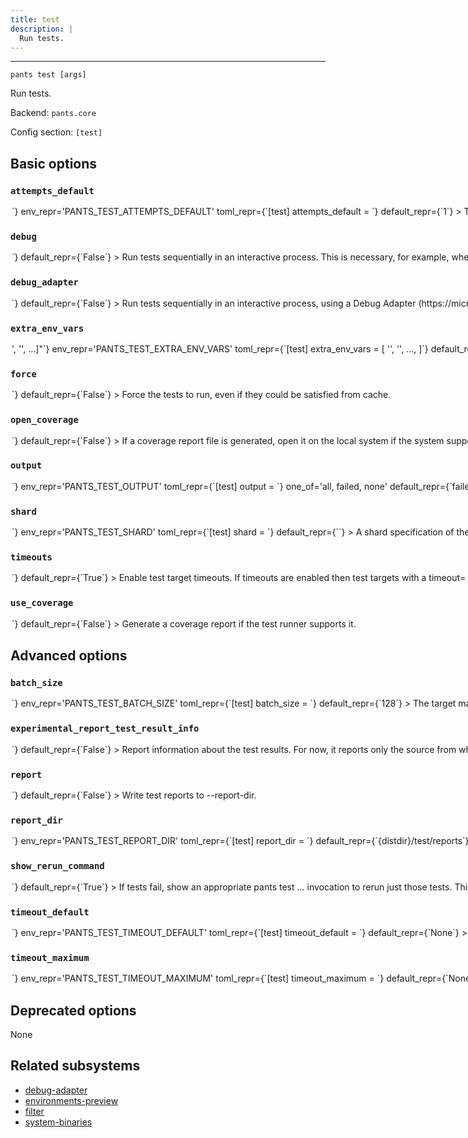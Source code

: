 ```yaml
---
title: test
description: |
  Run tests.
---
```



---

```
pants test [args]
```

Run tests.

Backend: <span className="color--primary">`pants.core`</span>

Config section: <span className="color--primary">`[test]`</span>

<span className={styles.options}>

## Basic options

### `attempts_default`

<Option
  cli_repr={`--test-attempts-default=<int>`}
  env_repr='PANTS_TEST_ATTEMPTS_DEFAULT'
  toml_repr={`[test]
attempts_default = <int>`}
  default_repr={`1`}
>

The number of attempts to run tests, in case of a test failure. Tests that were retried will include the number of attempts in the summary output.

</Option>

### `debug`

<Option
  cli_repr={`--[no-]test-debug`}
  env_repr='PANTS_TEST_DEBUG'
  toml_repr={`[test]
debug = <bool>`}
  default_repr={`False`}
>

Run tests sequentially in an interactive process. This is necessary, for example, when you add breakpoints to your code.

</Option>

### `debug_adapter`

<Option
  cli_repr={`--[no-]test-debug-adapter`}
  env_repr='PANTS_TEST_DEBUG_ADAPTER'
  toml_repr={`[test]
debug_adapter = <bool>`}
  default_repr={`False`}
>

Run tests sequentially in an interactive process, using a Debug Adapter (https://microsoft.github.io/debug-adapter-protocol/) for the language if supported.

The interactive process used will be immediately blocked waiting for a client before continuing.

This option implies `--debug`.

</Option>

### `extra_env_vars`

<Option
  cli_repr={`--test-extra-env-vars="['<str>', '<str>', ...]"`}
  env_repr='PANTS_TEST_EXTRA_ENV_VARS'
  toml_repr={`[test]
extra_env_vars = [
    '<str>',
    '<str>',
    ...,
]`}
  default_repr={`[]`}
  target_field_name='test_extra_env_vars'
>

Additional environment variables to include in test processes. Entries are strings in the form `ENV_VAR=value` to use explicitly; or just `ENV_VAR` to copy the value of a variable in Pants&#x27;s own environment.

</Option>

### `force`

<Option
  cli_repr={`--[no-]test-force`}
  env_repr='PANTS_TEST_FORCE'
  toml_repr={`[test]
force = <bool>`}
  default_repr={`False`}
>

Force the tests to run, even if they could be satisfied from cache.

</Option>

### `open_coverage`

<Option
  cli_repr={`--[no-]test-open-coverage`}
  env_repr='PANTS_TEST_OPEN_COVERAGE'
  toml_repr={`[test]
open_coverage = <bool>`}
  default_repr={`False`}
>

If a coverage report file is generated, open it on the local system if the system supports this.

</Option>

### `output`

<Option
  cli_repr={`--test-output=<ShowOutput>`}
  env_repr='PANTS_TEST_OUTPUT'
  toml_repr={`[test]
output = <ShowOutput>`}
  one_of='all, failed, none'
  default_repr={`failed`}
>

Show stdout/stderr for these tests.

</Option>

### `shard`

<Option
  cli_repr={`--test-shard=<str>`}
  env_repr='PANTS_TEST_SHARD'
  toml_repr={`[test]
shard = <str>`}
  default_repr={``}
>

A shard specification of the form &#x22;k/N&#x22;, where N is a positive integer and k is a non-negative integer less than N.

If set, the request input targets will be deterministically partitioned into N disjoint subsets of roughly equal size, and only the k&#x27;th subset will be used, with all others discarded.

Useful for splitting large numbers of test files across multiple machines in CI. For example, you can run three shards with `--shard=0/3`, `--shard=1/3`, `--shard=2/3`.

Note that the shards are roughly equal in size as measured by number of files. No attempt is made to consider the size of different files, the time they have taken to run in the past, or other such sophisticated measures.

</Option>

### `timeouts`

<Option
  cli_repr={`--[no-]test-timeouts`}
  env_repr='PANTS_TEST_TIMEOUTS'
  toml_repr={`[test]
timeouts = <bool>`}
  default_repr={`True`}
>

Enable test target timeouts. If timeouts are enabled then test targets with a `timeout=` parameter set on their target will time out after the given number of seconds if not completed. If no timeout is set, then either the default timeout is used or no timeout is configured.

</Option>

### `use_coverage`

<Option
  cli_repr={`--[no-]test-use-coverage`}
  env_repr='PANTS_TEST_USE_COVERAGE'
  toml_repr={`[test]
use_coverage = <bool>`}
  default_repr={`False`}
>

Generate a coverage report if the test runner supports it.

</Option>

## Advanced options

### `batch_size`

<Option
  cli_repr={`--test-batch-size=<int>`}
  env_repr='PANTS_TEST_BATCH_SIZE'
  toml_repr={`[test]
batch_size = <int>`}
  default_repr={`128`}
>

The target maximum number of files to be included in each run of batch-enabled test runners.

Some test runners can execute tests from multiple files in a single run. Test implementations will return all tests that _can_ run together as a single group - and then this may be further divided into smaller batches, based on this option. This is done:

1. to avoid OS argument length limits (in processes which don&#x27;t support argument files)
2. to support more stable cache keys than would be possible if all files were operated on in a single batch
3. to allow for parallelism in test runners which don&#x27;t have internal parallelism, or -- if they do support internal parallelism -- to improve scheduling behavior when multiple processes are competing for cores and so internal parallelism cannot be used perfectly

In order to improve cache hit rates (see 2.), batches are created at stable boundaries, and so this value is only a &#x22;target&#x22; max batch size (rather than an exact value).

NOTE: This parameter has no effect on test runners/plugins that do not implement support for batched testing.

</Option>

### `experimental_report_test_result_info`

<Option
  cli_repr={`--[no-]test-experimental-report-test-result-info`}
  env_repr='PANTS_TEST_EXPERIMENTAL_REPORT_TEST_RESULT_INFO'
  toml_repr={`[test]
experimental_report_test_result_info = <bool>`}
  default_repr={`False`}
>

Report information about the test results.

For now, it reports only the source from where the test results were fetched. When running tests, they may be executed locally or remotely, but if there are results of previous runs available, they may be retrieved from the local or remote cache, or be memoized. Knowing where the test results come from might be useful when evaluating the efficiency of the cache and the nature of the changes in the source code that may lead to frequent cache invalidations.

</Option>

### `report`

<Option
  cli_repr={`--[no-]test-report`}
  env_repr='PANTS_TEST_REPORT'
  toml_repr={`[test]
report = <bool>`}
  default_repr={`False`}
>

Write test reports to `--report-dir`.

</Option>

### `report_dir`

<Option
  cli_repr={`--test-report-dir=<str>`}
  env_repr='PANTS_TEST_REPORT_DIR'
  toml_repr={`[test]
report_dir = <str>`}
  default_repr={`{distdir}/test/reports`}
>

Path to write test reports to. Must be relative to the build root.

</Option>

### `show_rerun_command`

<Option
  cli_repr={`--[no-]test-show-rerun-command`}
  env_repr='PANTS_TEST_SHOW_RERUN_COMMAND'
  toml_repr={`[test]
show_rerun_command = <bool>`}
  default_repr={`True`}
>

If tests fail, show an appropriate `pants test ...` invocation to rerun just those tests.

This is to make it easy to run those tests on a new machine (for instance, run tests locally if they fail in CI): caching of successful tests means that rerunning the exact same command on the same machine will already automatically only rerun the failures.

This defaults to `True` when running in CI (as determined by the `CI` environment variable being set) but `False` elsewhere.

</Option>

### `timeout_default`

<Option
  cli_repr={`--test-timeout-default=<int>`}
  env_repr='PANTS_TEST_TIMEOUT_DEFAULT'
  toml_repr={`[test]
timeout_default = <int>`}
  default_repr={`None`}
>

The default timeout (in seconds) for a test target if the `timeout` field is not set on the target.

</Option>

### `timeout_maximum`

<Option
  cli_repr={`--test-timeout-maximum=<int>`}
  env_repr='PANTS_TEST_TIMEOUT_MAXIMUM'
  toml_repr={`[test]
timeout_maximum = <int>`}
  default_repr={`None`}
>

The maximum timeout (in seconds) that may be used on a test target.

</Option>

## Deprecated options

None

## Related subsystems

- [debug-adapter](../subsystems/debug-adapter.mdx)
- [environments-preview](../subsystems/environments-preview.mdx)
- [filter](../subsystems/filter.mdx)
- [system-binaries](../subsystems/system-binaries.mdx)

</span>
